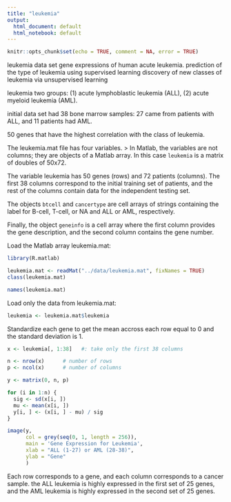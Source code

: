 ```yaml
---
title: "leukemia"
output:
  html_document: default
  html_notebook: default
---
```


```r
knitr::opts_chunk$set(echo = TRUE, comment = NA, error = TRUE)
```

leukemia data set gene expressions of human acute leukemia. 
prediction of the type of leukemia using supervised learning
discovery of new classes of leukemia via unsupervised learning

leukemia two groups: (1) acute lymphoblastic leukemia (ALL), 
(2) acute myeloid leukemia (AML). 

initial data set had 38 bone marrow samples: 
27 came from patients with ALL, and 11 patients had AML.

50 genes that have the highest correlation with the class of leukemia. 


The leukemia.mat file has four variables. 
> In Matlab, the variables are not columns; they are objects of a Matlab array. In this case `leukemia` is a matrix of doubles of 50x72. 

The variable leukemia has 50 genes (rows) and 72 patients (columns). The first 38 columns correspond to the initial training set of patients, and the rest of the columns contain data for the independent testing set. 

The objects `btcell` and `cancertype` are cell arrays of strings containing the label for B-cell, T-cell, or NA and ALL or AML, respectively. 

Finally, the object `geneinfo` is a cell array where the first column provides the gene description, and the second column contains the gene number.


Load the Matlab array leukemia.mat:

```r
library(R.matlab)

leukemia.mat <- readMat("../data/leukemia.mat", fixNames = TRUE)
class(leukemia.mat)
```
```r
names(leukemia.mat)
```


Load only the data from leukemia.mat:
```r
leukemia <- leukemia.mat$leukemia
```


Standardize each gene to get the mean accross each row equal to 0 and the standard deviation is 1.

```r
x <- leukemia[, 1:38]   #: take only the first 38 columns

n <- nrow(x)      # number of rows
p <- ncol(x)      # number of columns

y <- matrix(0, n, p)

for (i in 1:n) {
  sig <- sd(x[i, ])
  mu <- mean(x[i, ])
  y[i, ] <- (x[i, ] - mu) / sig
}

```

```r
image(y, 
      col = grey(seq(0, 1, length = 256)), 
      main = 'Gene Expression for Leukemia',
      xlab = "ALL (1-27) or AML (28-38)",
      ylab = "Gene"
      )
```
Each row corresponds to a gene, and each column corresponds to a cancer sample.
the ALL leukemia is highly expressed in the first set of 25 genes, and the AML leukemia is highly expressed in the second set of 25 genes.

